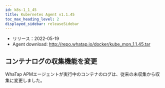 ```yaml
---
id: k8s-1_1_45
title: Kubernetes Agent v1.1.45
toc_max_heading_level: 2
displayed_sidebar: releaseSidebar
---
```



- リリース：2022-05-19
- Agent download: http://repo.whatap.io/docker/kube_mon_1.1.45.tar

## コンテナログの収集機能を変更

WhaTap APMエージェントが実行中のコンテナのログは、従来の未収集から収集に変更しました。
